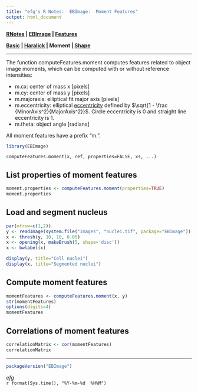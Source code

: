 ```yaml
---
title: "efg's R Notes:  EBImage:  Moment Features"
output: html_document
---
```


**[RNotes](../../index.html) | [EBImage](index.html) | [Features](Features.html)**

**[Basic](Features-Basic.html) | [Haralick](Features-Haralick.html) | Moment | [Shape](Features-Shape.html)** 

*****

The function computeFeatures.moment computes features related to object image moments, which can be computed with or without reference intensities: 

* m.cx: center of mass x [pixels] 
* m.cy: center of mass y [pixels] 
* m.majoraxis: elliptical fit major axis [pixels] 
* m.eccentricity: elliptical [eccentricity](http://en.wikipedia.org/wiki/Eccentricity_(mathematics)) defined by $\sqrt{1 - \frac {MinorAxis^2}{MajorAxis^2}}$. Circle eccentricity is 0 and straight line eccentricity is 1. 
* m.theta: object angle [radians] 

All moment features have a prefix "m.".  

```r
library(EBImage)
```

```
computeFeatures.moment(x, ref, properties=FALSE, xs, ...)
```

## List properties of moment features
```r
moment.properties <- computeFeatures.moment(properties=TRUE)
moment.properties
```

## Load and segment nucleus

```r
par(mfrow=c(1,2))
y <- readImage(system.file("images", "nuclei.tif", package="EBImage"))[,,1]
x <- thresh(y, 10, 10, 0.05)
x <- opening(x, makeBrush(5, shape='disc'))
x <- bwlabel(x)

display(y, title="Cell nuclei")
display(x, title="Segmented nuclei")
```

## Compute moment features

```r
momentFeatures <- computeFeatures.moment(x, y)
str(momentFeatures)
options(digits=4)
momentFeatures
```

## Correlations of moment features

```r
correlationMatrix <- cor(momentFeatures)
correlationMatrix
```

*****

```r
packageVersion("EBImage")
```

*efg*  
`r format(Sys.time(), "%Y-%m-%d  %H%M")`  